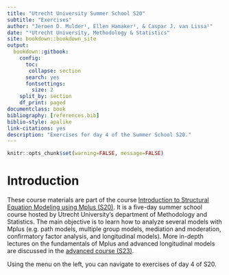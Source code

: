 ```yaml
--- 
title: "Utrecht University Summer School S20"
subtitle: "Exercises"
author: "Jeroen D. Mulder¹, Ellen Hamaker¹, & Caspar J. van Lissa¹"
date: "¹Utrecht University, Methodology & Statistics"
site: bookdown::bookdown_site
output: 
  bookdown::gitbook:
    config: 
      toc:
       collapse: section
      search: yes
      fontsettings:
        size: 2
    split_by: section
    df_print: paged
documentclass: book
bibliography: [references.bib]
biblio-style: apalike
link-citations: yes
description: "Exercises for day 4 of the Summer School S20."
---
```


```r
knitr::opts_chunk$set(warning=FALSE, message=FALSE)
```

# Introduction{-}

These course materials are part of the course [Introduction to Structural Equation Modeling using Mplus (S20)](https://utrechtsummerschool.nl/courses/social-sciences/introduction-to-structural-equation-modeling-using-mplus). It is a five-day summer school course hosted by Utrecht University's department of Methodology and Statistics. The main objective is to learn how to analyze several models with Mplus (e.g. path models, multiple group models, mediation and moderation, confirmatory factor analysis, and longitudinal models). More in-depth lectures on the fundamentals of Mplus and advanced longitudinal models are discussed in the [advanced course (S23)](https://utrechtsummerschool.nl/courses/social-sciences/advanced-course-on-using-mplus). 

Using the menu on the left, you can navigate to exercises of day 4 of S20. 


